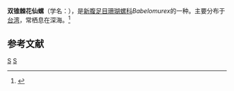 {{Speciesbox
| taxon = Babelomurex yumimarumai
| image = Babelomurex yumimarumai.jpg
| binomial_authority = Kosuge, 1985
}}
'''双锥棘花仙螺'''（学名：''{{lang|la|Babelomurex yumimarumai}}''），是[[新腹足目|新腹足目]][[珊瑚螺科|珊瑚螺科]]''Babelomurex''的一种。主要分布于[[台湾|台湾]]，常栖息在深海。<ref>{{cite web|url=http://shell.sinica.edu.tw/chinese/shellbase_detail.php?science_no=3467|title=国际贝库：双锥棘花仙螺|publisher=台湾贝类资料库|accessdate=2009-08-11|archive-date=2016-03-04|archive-url=https://web.archive.org/web/20160304104443/http://shell.sinica.edu.tw/chinese/shellbase_detail.php?science_no=3467|dead-url=no}}</ref>

== 参考文献 ==
{{reflist}}
{{Taxonbar|from=Q4837770}}

[[Category:珊瑚螺科|S]]
[[Category:_1985年描述的动物|S]]